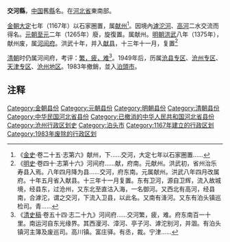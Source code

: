{{Dablink|'''交河县'''重定向于此，关于新疆境内的同名古县，参见：[[交河县_(唐朝)|交河县 (唐朝)]]。}}
'''交河縣'''，[[中国|中国]]舊[[縣|縣]]名。在[[河北省|河北省]]東南部。

[[金朝|金朝]][[大定_(金朝)|大定]]七年（1167年）以石家圈置，属[[献州|献州]]<ref>《[[金史|金史]]·卷二十五·志第六》献州，下......交河，大定七年以石家圈置......</ref>。因境內[[滹沱河|滹沱河]]、[[高河|高河]]二水交流而得名。[[元朝|元朝]][[至元_(忽必烈)|至元]]二年（1265年）廢，旋復置。属献州。[[明朝|明朝]][[洪武|洪武]]八年（1375年），献州废，属[[河间府|河间府]]。洪武十年，并入[[献县|献县]]，十三年十一月，复置<ref>《[[明史|明史]]·卷四十·志第十六》河间府......献，府南。元献州。洪武初，省州治乐寿县入焉。八年四月降为县......交河，府东南。元属献州。洪武八年四月改属府。十年五月省入献县。十三年十一月复置。东有卫河，源自卫辉，流入故城境，经县东，过沧州，又东北至直沽入海，一名御河。又西北有高河，经县南，合滹沱，谓之交河，下流入卫县，以此名。又南有洚河。又东有泊头镇巡检司。青......</ref>

[[清朝|清朝]]时仍属河间府，考评：[[衝繁疲難|繁，疲，难]]<ref>《[[清史稿|清史稿]]·卷五十四·志二十九》河间府......交河繁，疲，难。府东南百一十里。南运河自东光缘界。其西漫河、漳河、亭子河、滹沱别河，并涸。有泊头镇河主簿及废巡司。高川镇。富庄驿。有丞，裁。宁津......</ref>。1949年后，历属[[沧县专区|沧县专区]]、[[沧州专区|沧州专区]]、[[天津专区|天津专区]]、[[沧州地区|沧州地区]]。1983年撤銷，並入[[泊頭市|泊頭市]]。

== 注释 ==
{{Reflist|2}}

{{河北行政区划小作品}}
[[Category:金朝县份|Category:金朝县份]]
[[Category:元朝县份|Category:元朝县份]]
[[Category:明朝县份|Category:明朝县份]]
[[Category:清朝县份|Category:清朝县份]]
[[Category:中华民国河北省县份|Category:中华民国河北省县份]]
[[Category:已撤消的中华人民共和国河北省县份|Category:已撤消的中华人民共和国河北省县份]]
[[Category:沧州行政区划史|Category:沧州行政区划史]]
[[Category:泊头市|Category:泊头市]]
[[Category:1167年建立的行政区划|Category:1167年建立的行政区划]]
[[Category:1983年废除的行政区划|Category:1983年废除的行政区划]]